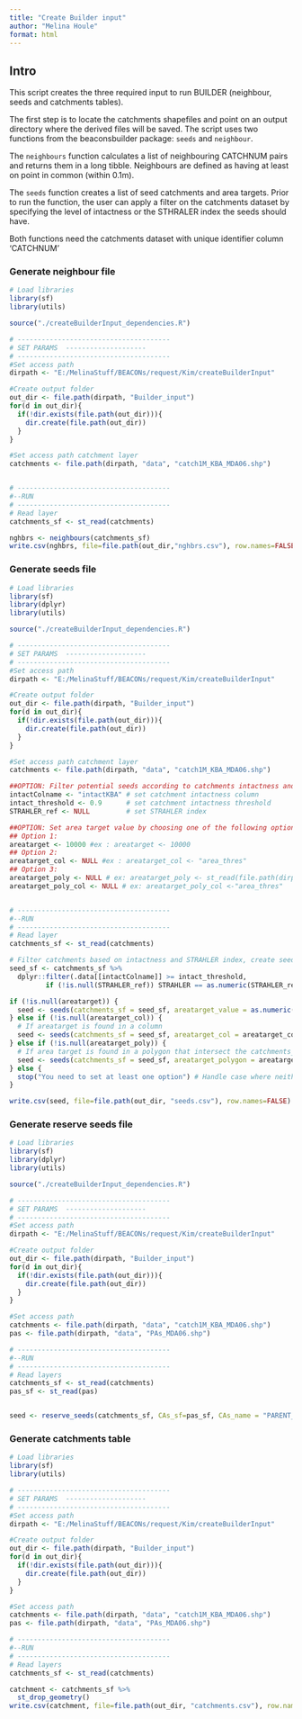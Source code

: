 ```yaml
---
title: "Create Builder input"
author: "Melina Houle"
format: html
---
```


## Intro

This script creates the three required input to run BUILDER (neighbour, seeds and catchments tables).  

The first step is to locate the catchments shapefiles and point on an output directory where the derived files will be saved. The script uses two functions from the beaconsbuilder package: `seeds` and `neighbour`. 

The `neighbours` function calculates a list of neighbouring CATCHNUM pairs and returns them in a long tibble. Neighbours are defined as having at least on point in common (within 0.1m).

The `seeds` function creates a list of seed catchments and area targets. Prior to run the function, the user can apply a filter on the catchments dataset by specifying the level of intactness or the STHRALER index the seeds should have.  

Both functions need the catchments dataset with unique identifier column 'CATCHNUM'


### Generate neighbour file

```r
# Load libraries
library(sf)
library(utils)

source("./createBuilderInput_dependencies.R")

# --------------------------------------
# SET PARAMS  --------------------
# --------------------------------------
#Set access path 
dirpath <- "E:/MelinaStuff/BEACONs/request/Kim/createBuilderInput"

#Create output folder
out_dir <- file.path(dirpath, "Builder_input")
for(d in out_dir){
  if(!dir.exists(file.path(out_dir))){
    dir.create(file.path(out_dir))
  }
}

#Set access path catchment layer
catchments <- file.path(dirpath, "data", "catch1M_KBA_MDA06.shp")


# --------------------------------------
#--RUN
# --------------------------------------
# Read layer
catchments_sf <- st_read(catchments)

nghbrs <- neighbours(catchments_sf)
write.csv(nghbrs, file=file.path(out_dir,"nghbrs.csv"), row.names=FALSE) 
```


### Generate seeds file

```r
# Load libraries
library(sf)
library(dplyr)
library(utils)

source("./createBuilderInput_dependencies.R")

# --------------------------------------
# SET PARAMS  --------------------
# --------------------------------------
#Set access path 
dirpath <- "E:/MelinaStuff/BEACONs/request/Kim/createBuilderInput"

#Create output folder
out_dir <- file.path(dirpath, "Builder_input")
for(d in out_dir){
  if(!dir.exists(file.path(out_dir))){
    dir.create(file.path(out_dir))
  }
}

#Set access path catchment layer
catchments <- file.path(dirpath, "data", "catch1M_KBA_MDA06.shp")

##OPTION: Filter potential seeds according to catchments intactness and STHRALER index
intactColname <- "intactKBA" # set catchment intactness column
intact_threshold <- 0.9      # set catchment intactness threshold
STRAHLER_ref <- NULL         # set STRAHLER index

##OPTION: Set area target value by choosing one of the following options. Leave argument to NULL  if not chosen
## Option 1:
areatarget <- 10000 #ex : areatarget <- 10000
## Option 2:
areatarget_col <- NULL #ex : areatarget_col <- "area_thres" 
## Option 3:
areatarget_poly <- NULL # ex: areatarget_poly <- st_read(file.path(dirpath, "data", "poly_areatarget.shp"))
areatarget_poly_col <- NULL # ex: areatarget_poly_col <-"area_thres"


# --------------------------------------
#--RUN
# --------------------------------------
# Read layer
catchments_sf <- st_read(catchments)

# Filter catchments based on intactness and STRAHLER index, create seeds and convert to csv
seed_sf <- catchments_sf %>%
  dplyr::filter(.data[[intactColname]] >= intact_threshold, 
         if (!is.null(STRAHLER_ref)) STRAHLER == as.numeric(STRAHLER_ref) else TRUE)

if (!is.null(areatarget)) {
  seed <- seeds(catchments_sf = seed_sf, areatarget_value = as.numeric(areatarget))
} else if (!is.null(areatarget_col)) {
  # If areatarget is found in a column
  seed <- seeds(catchments_sf = seed_sf, areatarget_col = areatarget_col)
} else if (!is.null(areatarget_poly)) {
  # If area target is found in a polygon that intersect the catchments_sf
  seed <- seeds(catchments_sf = seed_sf, areatarget_polygon = areatarget_poly, areatarget_polygon_col = areatarget_poly_col)
} else {
  stop("You need to set at least one option") # Handle case where neither exists
}

write.csv(seed, file=file.path(out_dir, "seeds.csv"), row.names=FALSE) # Convert neighbours table to csv file.
```


### Generate reserve seeds file

```r
# Load libraries
library(sf)
library(dplyr)
library(utils)

source("./createBuilderInput_dependencies.R")

# --------------------------------------
# SET PARAMS  --------------------
# --------------------------------------
#Set access path 
dirpath <- "E:/MelinaStuff/BEACONs/request/Kim/createBuilderInput"

#Create output folder
out_dir <- file.path(dirpath, "Builder_input")
for(d in out_dir){
  if(!dir.exists(file.path(out_dir))){
    dir.create(file.path(out_dir))
  }
}

#Set access path 
catchments <- file.path(dirpath, "data", "catch1M_KBA_MDA06.shp")
pas <- file.path(dirpath, "data", "PAs_MDA06.shp")

# --------------------------------------
#--RUN
# --------------------------------------
# Read layers
catchments_sf <- st_read(catchments)
pas_sf <- st_read(pas)


seed <- reserve_seeds(catchments_sf, CAs_sf=pas_sf, CAs_name = "PARENT_ID", areatarget_value = 10000, joinType = "INTERSECT", out_dir = file.path(dirpath, "Builder_input"))

```


### Generate catchments table

```r
# Load libraries
library(sf)
library(utils)

# --------------------------------------
# SET PARAMS  --------------------
# --------------------------------------
#Set access path 
dirpath <- "E:/MelinaStuff/BEACONs/request/Kim/createBuilderInput"

#Create output folder
out_dir <- file.path(dirpath, "Builder_input")
for(d in out_dir){
  if(!dir.exists(file.path(out_dir))){
    dir.create(file.path(out_dir))
  }
}

#Set access path 
catchments <- file.path(dirpath, "data", "catch1M_KBA_MDA06.shp")
pas <- file.path(dirpath, "data", "PAs_MDA06.shp")

# --------------------------------------
#--RUN
# --------------------------------------
# Read layers
catchments_sf <- st_read(catchments)

catchment <- catchments_sf %>%
  st_drop_geometry()
write.csv(catchment, file=file.path(out_dir, "catchments.csv"), row.names=FALSE) # Convert neighbours table to csv file.

```


